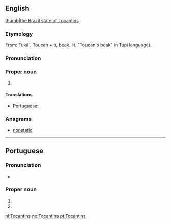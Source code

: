 ==English==
{{wikipedia}}
[[file:Brazil State Tocantins.svg|thumb|the Brazil state of Tocantins]]

===Etymology===
From: Tukã´, Toucan + tï, beak. lit. "Toucan's beak" in Tupi language).

===Pronunciation===
{{rfp||en|lang=en}}

===Proper noun===
{{en-proper noun}}

# {{place:Brazil/state|en|capital=Palmas|region=North Region}}

====Translations====
{{trans-top|state in central Brazil}}
* Portuguese: {{t+|pt|Tocantins|m}}
{{trans-mid}}
{{trans-bottom}}

===Anagrams===
* [[nonstatic#English|nonstatic]]

----

==Portuguese==

===Pronunciation===
* {{a|Brazil}} {{IPA|/ˌto.kɐ̃.ˈtʃĩs/|lang=pt}}

===Proper noun===
{{pt-proper noun|m}}

# {{place:Brazil/state|pt|capital=Palmas|region=North Region}}
# {{place:municipality of Brazil|pt|state=Minas Gerais}}

[[nl:Tocantins]]
[[no:Tocantins]]
[[pt:Tocantins]]